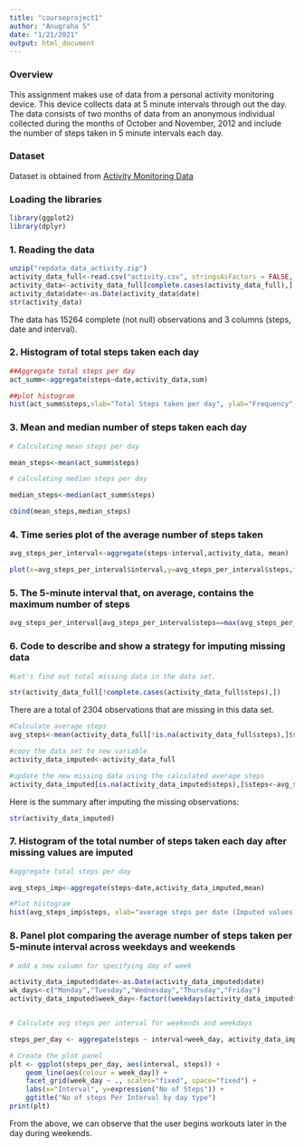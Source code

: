 ```yaml
---
title: "courseproject1"
author: "Anugraha S"
date: "1/21/2021"
output: html_document
---
```

### Overview

This assignment makes use of data from a personal activity monitoring device. This device collects data at 5 minute intervals through out the day. The data consists of two months of data from an anonymous individual collected during the months of October and November, 2012 and include the number of steps taken in 5 minute intervals each day.

### Dataset

Dataset is obtained from [Activity Monitoring Data](https://d396qusza40orc.cloudfront.net/repdata%2Fdata%2Factivity.zip)

### Loading the libraries
```r
library(ggplot2)
library(dplyr)
```
### 1. Reading the data

```r
unzip("repdata_data_activity.zip")
activity_data_full<-read.csv("activity.csv", stringsAsFactors = FALSE, header=TRUE)
activity_data<-activity_data_full[complete.cases(activity_data_full),]
activity_data$date<-as.Date(activity_data$date)
str(activity_data)
```
The data has 15264 complete (not null) observations and 3 columns (steps, date and interval).

### 2. Histogram of total steps taken each day

```r
##Aggregate total steps per day
act_summ<-aggregate(steps~date,activity_data,sum)

##plot histogram
hist(act_summ$steps,xlab="Total Steps taken per day", ylab="Frequency", main= "Total Steps Taken per Day")
```

### 3. Mean and median number of steps taken each day

```r

# Calculating mean steps per day

mean_steps<-mean(act_summ$steps)

# calculating median steps per day

median_steps<-median(act_summ$steps)

cbind(mean_steps,median_steps)
```

### 4. Time series plot of the average number of steps taken

```r
avg_steps_per_interval<-aggregate(steps~interval,activity_data, mean)

plot(x=avg_steps_per_interval$interval,y=avg_steps_per_interval$steps,type="l",xlab="Intervals",ylab="Average steps per interval",main="Time series plot of average steps per interval")
```

### 5. The 5-minute interval that, on average, contains the maximum number of steps

```r
avg_steps_per_interval[avg_steps_per_interval$steps==max(avg_steps_per_interval$steps),]
```
### 6. Code to describe and show a strategy for imputing missing data
```r
#Let's find out total missing data in the data set.

str(activity_data_full[!complete.cases(activity_data_full$steps),])
```

There are a total of 2304 observations that are missing in this data set.

```r
#Calculate average steps
avg_steps<-mean(activity_data_full[!is.na(activity_data_full$steps),]$steps)

#copy the data set to new variable
activity_data_imputed<-activity_data_full

#update the new missing data using the calculated average steps
activity_data_imputed[is.na(activity_data_imputed$steps),]$steps<-avg_steps

```
Here is the summary after imputing the missing observations:

```r
str(activity_data_imputed)
```
    

### 7. Histogram of the total number of steps taken each day after missing values are imputed

```r
#aggregate total steps per day

avg_steps_imp<-aggregate(steps~date,activity_data_imputed,mean)

#Plot histogram
hist(avg_steps_imp$steps, xlab="average steps per date (Imputed values)",ylab="Frequency", main="Histogram of average steps per day (Using Imputed values)")

```

### 8. Panel plot comparing the average number of steps taken per 5-minute interval across weekdays and weekends

```r
# add a new column for specifying day of week

activity_data_imputed$date<-as.Date(activity_data_imputed$date)
wk_days<-c("Monday","Tuesday","Wednesday","Thursday","Friday")
activity_data_imputed$week_day<-factor((weekdays(activity_data_imputed$date) %in% wk_days),levels=c(TRUE,FALSE),labels=c("weekday","weekend"))


# Calculate avg steps per interval for weekends and weekdays

steps_per_day <- aggregate(steps ~ interval+week_day, activity_data_imputed, mean)

# Create the plot panel
plt <- ggplot(steps_per_day, aes(interval, steps)) +
    geom_line(aes(colour = week_day)) +
    facet_grid(week_day ~ ., scales="fixed", space="fixed") +
    labs(x="Interval", y=expression("No of Steps")) +
    ggtitle("No of steps Per Interval by day type")
print(plt)

```

From the above, we can observe that the user begins workouts later in the day during weekends.


